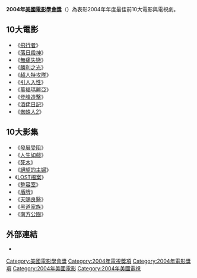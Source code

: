 {{unreferenced|time=2015-12-18T14:15:09+00:00}}
'''2004年[[美國電影學會|美國電影學會獎]]'''（{{lang-en|'''American Film Institute Awards 2004'''}}）為表彰2004年年度最佳前10大電影與電視劇。

== 10大電影 ==
*《[[飛行者|飛行者]]》
*《[[落日殺神|落日殺神]]》
*《[[無痛失戀|無痛失戀]]》
*《[[勝利之光_(電影)|勝利之光]]》
*《[[超人特攻隊_(電影)|超人特攻隊]]》
*《[[引人入性|引人入性]]》
*《[[萬福瑪麗亞|萬福瑪麗亞]]》
*《[[登峰造擊|登峰造擊]]》
*《[[酒佬日記|酒佬日記]]》
*《[[蜘蛛人2|蜘蛛人2]]》

== 10大影集 ==
*《[[發展受阻|發展受阻]]》
*《[[人生如戲|人生如戲]]》
*《[[死木|死木]]》
*《[[絕望的主婦|絕望的主婦]]》
*《[[迷失|LOST檔案]]》
*《[[整容室|整容室]]》
*《[[盾牌_(電視劇)|盾牌]]》
*《[[天賜良醫|天賜良醫]]》
*《[[黑道家族|黑道家族]]》
*《[[南方公園|南方公園]]》

== 外部連結 ==
*{{Official|http://www.afi.com/}}{{en}}

{{美國電影學會獎}}

[[Category:美國電影學會獎|Category:美國電影學會獎]]
[[Category:2004年電視獎項|Category:2004年電視獎項]]
[[Category:2004年電影獎項|Category:2004年電影獎項]]
[[Category:2004年美國電影|Category:2004年美國電影]]
[[Category:2004年美國電視|Category:2004年美國電視]]